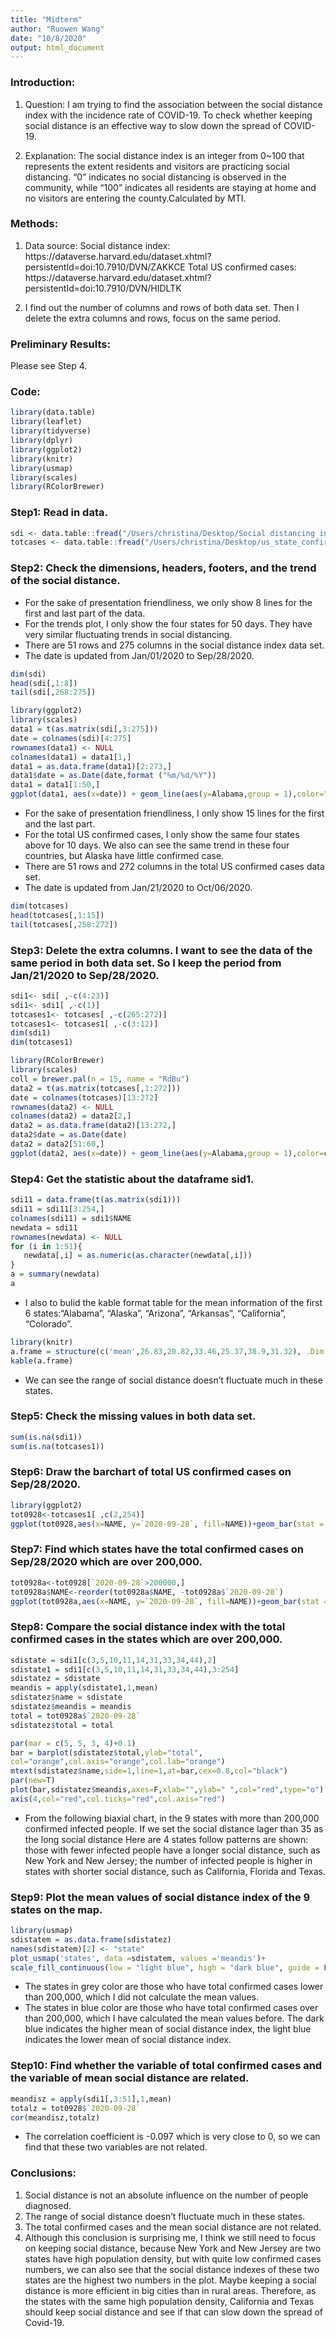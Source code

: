 ```yaml
---
title: "Midterm"
author: "Ruowen Wang"
date: "10/8/2020"
output: html_document
---
```


### Introduction:

1. Question: I am trying to find the association between the social distance index with the incidence rate of COVID-19. To check whether keeping social distance is an effective way to slow down the spread of COVID-19.

2. Explanation: The social distance index is an integer from 0~100 that represents the extent residents and visitors are practicing social distancing. "0" indicates no social distancing is observed in the community, while "100" indicates all residents are staying at home and no visitors are entering the county.Calculated by MTI.

### Methods:

1. Data source:
Social distance index: https://dataverse.harvard.edu/dataset.xhtml?persistentId=doi:10.7910/DVN/ZAKKCE
Total US confirmed cases: https://dataverse.harvard.edu/dataset.xhtml?persistentId=doi:10.7910/DVN/HIDLTK

2. I find out the number of columns and rows of both data set. Then I delete the extra columns and rows, focus on the same period.

### Preliminary Results: 

Please see Step 4.

### Code:

```r
library(data.table)
library(leaflet)
library(tidyverse)
library(dplyr)
library(ggplot2)
library(knitr)
library(usmap)
library(scales)
library(RColorBrewer)
```

### Step1: Read in data.

```r
sdi <- data.table::fread("/Users/christina/Desktop/Social distancing index_ST.csv")
totcases <- data.table::fread("/Users/christina/Desktop/us_state_confirmed_case.csv")
```

### Step2: Check the dimensions, headers, footers, and the trend of the social distance.

- For the sake of presentation friendliness, we only show 8 lines for the first and last part of the data.
- For the trends plot, I only show the four states for 50 days. They have very similar fluctuating trends in social distancing.
- There are 51 rows and 275 columns in the social distance index data set. 
- The date is updated from Jan/01/2020 to Sep/28/2020.

```r
dim(sdi)
head(sdi[,1:8])
tail(sdi[,268:275])
```

```r
library(ggplot2)
library(scales)
data1 = t(as.matrix(sdi[,3:275]))
date = colnames(sdi)[4:275]
rownames(data1) <- NULL
colnames(data1) = data1[1,]
data1 = as.data.frame(data1)[2:273,]
data1$date = as.Date(date,format ("%m/%d/%Y"))
data1 = data1[1:50,]
ggplot(data1, aes(x=date)) + geom_line(aes(y=Alabama,group = 1),color="red")+ geom_line(aes(y=Alaska,group = 1),color="green")+geom_line(aes(y=Arizona,group = 1),color="orange")+geom_line(aes(y=Arkansas,group = 1),color="blue") +scale_y_discrete('Social distance')+scale_x_date(labels=date_format("%Y-%m"))
```

- For the sake of presentation friendliness, I only show 15 lines for the first and the last part.
- For the total US confirmed cases, I only show the same four states above for 10 days. We also can see the same trend in these four countries, but Alaska have little confirmed case.
- There are 51 rows and 272 columns in the total US confirmed cases data set. 
- The date is updated from Jan/21/2020 to Oct/06/2020.

```r
dim(totcases)
head(totcases[,1:15])
tail(totcases[,258:272])
```

### Step3: Delete the extra columns. I want to see the data of the same period in both data set. So I keep the period from Jan/21/2020 to Sep/28/2020.

```r
sdi1<- sdi[ ,-c(4:23)]
sdi1<- sdi1[ ,-c(1)]
totcases1<- totcases[ ,-c(265:272)]
totcases1<- totcases1[ ,-c(3:12)]
dim(sdi1)
dim(totcases1)
```

```r
library(RColorBrewer)
library(scales)
coll = brewer.pal(n = 15, name = "RdBu")
data2 = t(as.matrix(totcases[,1:272]))
date = colnames(totcases)[13:272]
rownames(data2) <- NULL
colnames(data2) = data2[2,]
data2 = as.data.frame(data2)[13:272,]
data2$date = as.Date(date)
data2 = data2[51:60,]
ggplot(data2, aes(x=date)) + geom_line(aes(y=Alabama,group = 1),color=coll[1])+ geom_line(aes(y=Alaska,group = 1),color=coll[2])+geom_line(aes(y=Arizona,group = 1),color=coll[4])+geom_line(aes(y=Arkansas,group = 1),color=coll[9]) +scale_y_discrete('Total US confirmed cases')+scale_x_date(labels=date_format("%Y-%m-%d"))
```

### Step4: Get the statistic about the dataframe sid1.

```r
sdi11 = data.frame(t(as.matrix(sdi1)))
sdi11 = sdi11[3:254,]
colnames(sdi11) = sdi1$NAME
newdata = sdi11
rownames(newdata) <- NULL
for (i in 1:51){
   newdata[,i] = as.numeric(as.character(newdata[,i]))
}
a = summary(newdata)
a
```

- I also to bulid the kable format table for the mean information of the first 6 states:"Alabama", "Alaska", "Arizona", "Arkansas", "California", "Colorado".

```r
library(knitr)
a.frame = structure(c('mean',26.83,20.82,33.46,25.37,38.9,31.32), .Dim = c(1L, 7L), .Dimnames = list(NULL, c("statistic information","Alabama","Alaska","Arizona","Arkansas","California","Colorado")))
kable(a.frame)
```


- We can see the range of social distance doesn't fluctuate much in these states.

### Step5: Check the missing values in both data set.

```r
sum(is.na(sdi1))
sum(is.na(totcases1))
```

### Step6: Draw the barchart of total US confirmed cases on Sep/28/2020.

```r
library(ggplot2)
tot0928<-totcases1[ ,c(2,254)]
ggplot(tot0928,aes(x=NAME, y=`2020-09-28`, fill=NAME))+geom_bar(stat = 'identity')
```

### Step7: Find which states have the total confirmed cases on Sep/28/2020 which are over 200,000.

```r
tot0928a<-tot0928[`2020-09-28`>200000,]
tot0928a$NAME<-reorder(tot0928a$NAME, -tot0928a$`2020-09-28`)
ggplot(tot0928a,aes(x=NAME, y=`2020-09-28`, fill=NAME))+geom_bar(stat = 'identity')
```

### Step8: Compare the social distance index with the total confirmed cases in the states which are over 200,000.

```r
sdistate = sdi1[c(3,5,10,11,14,31,33,34,44),2]
sdistate1 = sdi1[c(3,5,10,11,14,31,33,34,44),3:254]
sdistatez = sdistate
meandis = apply(sdistate1,1,mean)
sdistatez$name = sdistate
sdistatez$meandis = meandis
total = tot0928a$`2020-09-28`
sdistatez$total = total

par(mar = c(5, 5, 3, 4)+0.1) 
bar = barplot(sdistatez$total,ylab="total",
col="orange",col.axis="orange",col.lab="orange")
mtext(sdistatez$name,side=1,line=1,at=bar,cex=0.8,col="black")
par(new=T)
plot(bar,sdistatez$meandis,axes=F,xlab="",ylab=" ",col="red",type="o")
axis(4,col="red",col.ticks="red",col.axis="red")
```

- From the following biaxial chart, in the 9 states with more than 200,000 confirmed infected people. If we set the social distance lager than 35 as the long social distance Here are 4 states follow patterns are shown: those with fewer infected people have a longer social distance, such as New York and New Jersey; the number of infected people is higher in states with shorter social distance, such as California, Florida and Texas.

### Step9: Plot the mean values of social distance index of the 9 states on the map.
```r
library(usmap)
sdistatem = as.data.frame(sdistatez)
names(sdistatem)[2] <- "state"
plot_usmap('states', data =sdistatem, values ='meandis')+
scale_fill_continuous(low = "light blue", high = "dark blue", guide = FALSE)
```

- The states in grey color are those who have total confirmed cases lower than 200,000, which I did not calculate the mean values.
- The states in blue color are those who have total confirmed cases over than 200,000, which I have calculated the mean values before. The dark blue indicates the higher mean of social distance index, the light blue indicates the lower mean of social distance index.

### Step10: Find whether the variable of total confirmed cases and the variable of mean social distance are related. 

```r
meandisz = apply(sdi1[,3:51],1,mean)
totalz = tot0928$`2020-09-28`
cor(meandisz,totalz)
```

- The correlation coefficient is -0.097 which is very close to 0, so we can find that these two variables are not related.


### Conclusions:

1. Social distance is not an absolute influence on the number of people diagnosed.
2. The range of social distance doesn't fluctuate much in these states.
3. The total confirmed cases and the mean social distance are not related.
4. Although this conclusion is surprising me, I think we still need to focus on keeping social distance, because New York and New Jersey are two states have high population density, but with quite low confirmed cases numbers, we can also see that the social distance indexes of these two states are the highest two numbers in the plot. Maybe keeping a social distance is more efficient in big cities than in rural areas. Therefore, as the states with the same high population density, California and Texas should keep social distance and see if that can slow down the spread of Covid-19.

